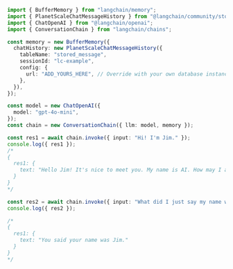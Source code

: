 ```typescript
import { BufferMemory } from "langchain/memory";
import { PlanetScaleChatMessageHistory } from "@langchain/community/stores/message/planetscale";
import { ChatOpenAI } from "@langchain/openai";
import { ConversationChain } from "langchain/chains";

const memory = new BufferMemory({
  chatHistory: new PlanetScaleChatMessageHistory({
    tableName: "stored_message",
    sessionId: "lc-example",
    config: {
      url: "ADD_YOURS_HERE", // Override with your own database instance's URL
    },
  }),
});

const model = new ChatOpenAI({
  model: "gpt-4o-mini",
});
const chain = new ConversationChain({ llm: model, memory });

const res1 = await chain.invoke({ input: "Hi! I'm Jim." });
console.log({ res1 });
/*
{
  res1: {
    text: "Hello Jim! It's nice to meet you. My name is AI. How may I assist you today?"
  }
}
*/

const res2 = await chain.invoke({ input: "What did I just say my name was?" });
console.log({ res2 });

/*
{
  res1: {
    text: "You said your name was Jim."
  }
}
*/
```